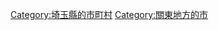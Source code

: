 {{Commonscat|Iruma, Saitama}}
{{Catmore}}

{{DEFAULTSORT:Iruma-shi}}
[[Category:埼玉縣的市町村|Category:埼玉縣的市町村]]
[[Category:關東地方的市|Category:關東地方的市]]